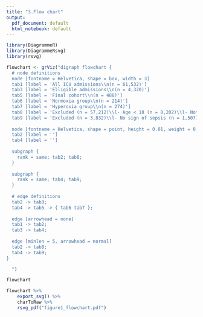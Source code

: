 ```yaml
---
title: "3.Flow chart"
output:
  pdf_document: default
  html_notebook: default
---
```


```r
library(DiagrammeR)
library(DiagrammeRsvg)
library(rsvg)
```

```r
flowchart <- grViz("digraph flowchart {
  # node definitions
  node [fontname = Helvetica, shape = box, width = 3]
  tab1 [label = 'All ICU admissions\\n(n = 61,532)']
  tab3 [label = 'Elligible admissions\\n(n = 4,320)']
  tab5 [label = 'Final cohort\\n(n = 488)']
  tab6 [label = 'Normoxia group\\n(n = 214)']
  tab7 [label = 'Hyperoxia group\\n(n = 274)']
  tab8 [label = 'Excluded (n = 57,212)\\l- Age < 18 (n = 8,202)\\l- Not first admission (n = 3,636)\\l- LOS < 24 hours (n = 7,614)\\l- CSRU, CCU or TSICU (n = 18,841)\\l- No ABG (n = 9,831)\\l- < 24 hours of MV (n = 9,088)\\l']
  tab9 [label = 'Excluded (n = 3,832)\\l- No sign of sepsis (n = 1,507)\\l- No sign of septic shock (n = 2,168)\\l- Manual review (n = 130)\\l- Hypoxia (n = 27)\\l']
  
  node [fontname = Helvetica, shape = point, height = 0.01, weight = 0.01]
  tab2 [label = '']
  tab4 [label = '']
  
  subgraph {
    rank = same; tab2; tab8;
  }
  
  subgraph {
    rank = same; tab4; tab9;
  }
  
  # edge definitions
  tab2 -> tab3;
  tab4 -> tab5 -> { tab6 tab7 };
  
  edge [arrowhead = none]
  tab1 -> tab2;
  tab3 -> tab4;
  
  edge [minlen = 5, arrowhead = normal]
  tab2 -> tab8;
  tab4 -> tab9;
}

  ")

flowchart
```

```r
flowchart %>%
    export_svg() %>%
    charToRaw %>% 
    rsvg_pdf("figure1_flowchart.pdf")
```

